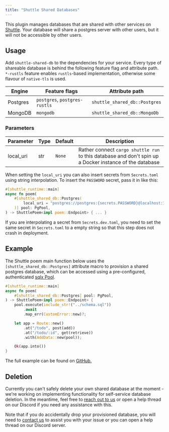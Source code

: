 ```yaml
---
title: "Shuttle Shared Databases"
---
```


This plugin manages databases that are shared with other services on [Shuttle](https://www.shuttle.rs). Your database
will share a postgres server with other users, but it will not be accessible by other users.

## Usage
Add `shuttle-shared-db` to the dependencies for your service. Every type of shareable database
is behind the following feature flag and attribute path. `*-rustls` feature enables `rustls`-based implementation,
otherwise some flavour of `native-tls` is used.

| Engine   | Feature flags                 | Attribute path                |
|----------|-------------------------------|-------------------------------|
| Postgres | `postgres`, `postgres-rustls` | `shuttle_shared_db::Postgres` |
| MongoDB  | `mongodb`                     | `shuttle_shared_db::MongoDb`  |

### Parameters
| Parameter | Type | Default  | Description                                                                                             |
|-----------|------|----------|---------------------------------------------------------------------------------------------------------|
| local_uri | str  | `None`   | Rather connect `cargo shuttle run` to this database and don't spin up a Docker instance of the database |

When setting the `local_uri` you can also insert secrets from `Secrets.toml` using string interpolation. To insert the
`PASSWORD` secret, pass it in like this:

```rust
#[shuttle_runtime::main]
async fn poem(
    #[shuttle_shared_db::Postgres(
        local_uri = "postgres://postgres:{secrets.PASSWORD}@localhost:16695/postgres"
    )] pool: PgPool,
) -> ShuttlePoem<impl poem::Endpoint> { ... }
```

<Note>If you are interpolating a secret from `Secrets.dev.toml`, you need to set the same secret in `Secrets.toml` to a empty string so that this step does not crash in deployment.</Note>

## Example
The Shuttle poem main function below uses the `[shuttle_shared_db::Postgres]` attribute macro to provision a shared postgres database,
which can be accessed using a pre-configured, authenticated [sqlx Pool](https://docs.rs/sqlx/latest/sqlx/pool/index.html).

```rust main.rs
#[shuttle_runtime::main]
async fn poem(
    #[shuttle_shared_db::Postgres] pool: PgPool,
) -> ShuttlePoem<impl poem::Endpoint> {
    pool.execute(include_str!("../schema.sql"))
        .await
        .map_err(CustomError::new)?;

    let app = Route::new()
        .at("/todo", post(add))
        .at("/todo/:id", get(retrieve))
        .with(AddData::new(pool));

    Ok(app.into())
}
```

The full example can be found on [GitHub.](https://github.com/shuttle-hq/shuttle-examples/tree/main/poem/postgres)

## Deletion

Currently you can't safely delete your own shared database at the moment - we're working on implementing functionality for self-service database deletion. In the meantime, feel free to [reach out to us](https://www.shuttle.rs/contact) or open a help thread on our Discord if you need any assistance with this.

Note that if you do accidentally drop your provisioned database, you will need to [contact us](https://www.shuttle.rs/contact) to assist you with your issue or you can open a help thread on our Discord server.
